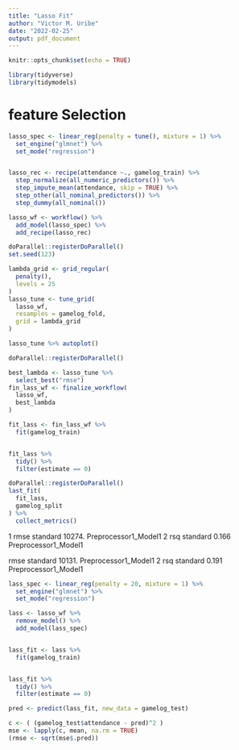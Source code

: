 ```yaml
---
title: "Lasso Fit"
author: "Victor M. Uribe"
date: "2022-02-25"
output: pdf_document
---
```



```r
knitr::opts_chunk$set(echo = TRUE)
```






```r
library(tidyverse)
library(tidymodels)
```





# feature Selection

```r
lasso_spec <- linear_reg(penalty = tune(), mixture = 1) %>% 
  set_engine("glmnet") %>% 
  set_mode("regression")


lasso_rec <- recipe(attendance ~., gamelog_train) %>% 
  step_normalize(all_numeric_predictors()) %>% 
  step_impute_mean(attendance, skip = TRUE) %>%
  step_other(all_nominal_predictors()) %>% 
  step_dummy(all_nominal())

lasso_wf <- workflow() %>% 
  add_model(lasso_spec) %>% 
  add_recipe(lasso_rec)
```





```r
doParallel::registerDoParallel()
set.seed(123)

lambda_grid <- grid_regular(
  penalty(),
  levels = 25
)
lasso_tune <- tune_grid(
  lasso_wf,
  resamples = gamelog_fold,
  grid = lambda_grid
)

```


```r
lasso_tune %>% autoplot()
```



```r
doParallel::registerDoParallel()

best_lambda <- lasso_tune %>% 
  select_best("rmse")
fin_lass_wf <- finalize_workflow(
  lasso_wf,
  best_lambda
)

fit_lass <- fin_lass_wf %>% 
  fit(gamelog_train)


fit_lass %>% 
  tidy() %>% 
  filter(estimate == 0)
```



```r
doParallel::registerDoParallel()
last_fit(
  fit_lass,
  gamelog_split
) %>% 
  collect_metrics()
```


1 rmse    standard   10274.    Preprocessor1_Model1
2 rsq     standard       0.166 Preprocessor1_Model1

 rmse    standard   10131.    Preprocessor1_Model1
2 rsq     standard       0.191 Preprocessor1_Model1


```r
lass_spec <- linear_reg(penalty = 20, mixture = 1) %>% 
  set_engine("glmnet") %>% 
  set_mode("regression")

lass <- lasso_wf %>% 
  remove_model() %>% 
  add_model(lass_spec)


lass_fit <- lass %>% 
  fit(gamelog_train) 


lass_fit %>% 
  tidy() %>% 
  filter(estimate == 0)

```


```r
pred <- predict(lass_fit, new_data = gamelog_test)

c <- ( (gamelog_test$attendance - pred)^2 )
mse <- lapply(c, mean, na.rm = TRUE)
(rmse <- sqrt(mse$.pred))
```






